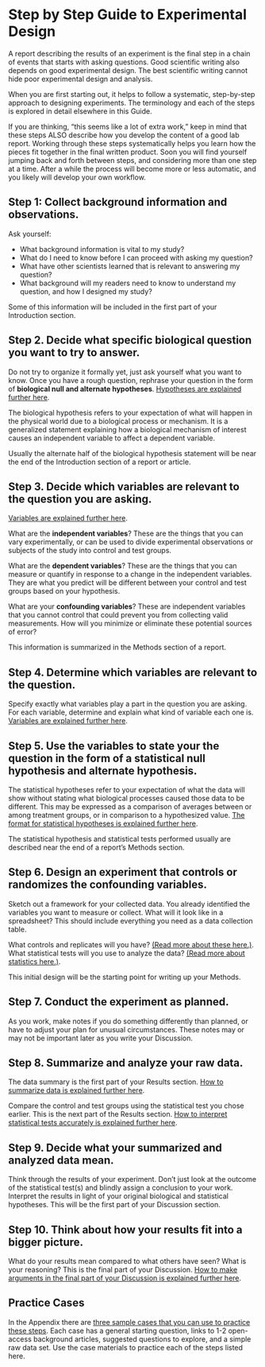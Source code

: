 # Step by Step Guide to Experimental Design {#expdesign210}

A report describing the results of an experiment is the final step in a chain of events that starts with asking questions. Good scientific writing also depends on good experimental design. The best scientific writing cannot hide poor experimental design and analysis.

When you are first starting out, it helps to follow a systematic, step-by-step approach to designing experiments. The terminology and each of the steps is explored in detail elsewhere in this Guide. 

If you are thinking, "this seems like a lot of extra work," keep in mind that these steps ALSO describe how you develop the content of a good lab report. Working through these steps systematically helps you learn how the pieces fit together in the final written product. Soon you will find yourself jumping back and forth between steps, and considering more than one step at a time. After a while the process will become more or less automatic, and you likely will develop your own workflow.


## Step 1: Collect background information and observations. {-}

Ask yourself:

* What background information is vital to my study? 
* What do I need to know before I can proceed with asking my question? 
* What have other scientists learned that is relevant to answering my question?
* What background will my readers need to know to understand my question, and how I designed my study? 

Some of this information will be included in the first part of your Introduction section.


## Step 2. Decide what specific biological question you want to try to answer. {-}

Do not try to organize it formally yet, just ask yourself what you want to know. Once you have a rough question, rephrase your question in the form of __biological null and alternate hypotheses__. [Hypotheses are explained further here](#hypothesis200). 

The biological hypothesis refers to your expectation of what will happen in the physical world due to a biological process or mechanism. It is a generalized statement explaining how a biological mechanism of interest causes an independent variable to affect a dependent variable.

Usually the alternate half of the biological hypothesis statement will be near the end of the Introduction section of a report or article.


## Step 3. Decide which variables are relevant to the question you are asking. {-}

[Variables are explained further here](#variables215).

What are the __independent variables__? These are the things that you can vary experimentally, or can be used to divide experimental observations or subjects of the study into control and test groups. 

What are the __dependent variables__? These are the things that you can measure or quantify in response to a change in the independent variables. They are what you predict will be different between your control and test groups based on your hypothesis.

What are your __confounding variables__? These are independent variables that you cannot control that could prevent you from collecting valid measurements. How will you minimize or eliminate these potential sources of error?

This information is summarized in the Methods section of a report. 


## Step 4. Determine which variables are relevant to the question. {-} 

Specify exactly what variables play a part in the question you are asking. For each variable, determine and explain what kind of variable each one is. [Variables are explained further here](#variables215).


## Step 5. Use the variables to state your the question in the form of a statistical null hypothesis and alternate hypothesis. {-}

The statistical hypotheses refer to your expectation of what the data will show without stating what biological processes caused those data to be different. This may be expressed as a comparison of averages between or among treatment groups, or in comparison to a hypothesized value. [The format for statistical hypotheses is explained further here](#compstatsone470). 

The statistical hypothesis and statistical tests performed usually are described near the end of a report's Methods section. 


## Step 6. Design an experiment that controls or randomizes the confounding variables. {-}

Sketch out a framework for your collected data. You already identified the variables you want to measure or collect. What will it look like in a spreadsheet? This should include everything you need as a data collection table.

What controls and replicates will you have? [(Read more about these here.)](#replicates220). What statistical tests will you use to analyze the data? [(Read more about statistics here.)](#biostats450). 

This initial design will be the starting point for writing up your Methods.


## Step 7. Conduct the experiment as planned. {-}

As you work, make notes if you do something differently than planned, or have to adjust your plan for unusual circumstances. These notes may or may not be important later as you write your Discussion.
 

## Step 8. Summarize and analyze your raw data. {-}

The data summary is the first part of your Results section. [How to summarize data is explained further here](#sumstats460).

Compare the control and test groups using the statistical test you chose earlier. This is the next part of the Results section. [How to interpret statistical tests accurately is explained further here](#compstatsone470).


## Step 9. Decide what your summarized and analyzed data mean. {-}

Think through the results of your experiment. Don’t just look at the outcome of the statistical test(s) and blindly assign a conclusion to your work. Interpret the results in light of your original biological and statistical hypotheses. This will be the first part of your Discussion section.


## Step 10. Think about how your results fit into a bigger picture. {-}

What do your results mean compared to what others have seen? What is your reasoning? This is the final part of your Discussion. [How to make arguments in the final part of your Discussion is explained further here](#discussion380).


## Practice Cases

In the Appendix there are [three sample cases that you can use to practice these steps](#overview). Each case has a general starting question, links to 1-2 open-access background articles, suggested questions to explore, and a simple raw data set. Use the case materials to practice each of the steps listed here.  
